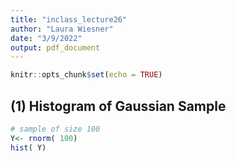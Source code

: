 ```yaml
---
title: "inclass_lecture26"
author: "Laura Wiesner"
date: "3/9/2022"
output: pdf_document
---
```


```r
knitr::opts_chunk$set(echo = TRUE)
```

## (1) Histogram of Gaussian Sample


```r
# sample of size 100
Y<- rnorm( 100)
hist( Y)
```


